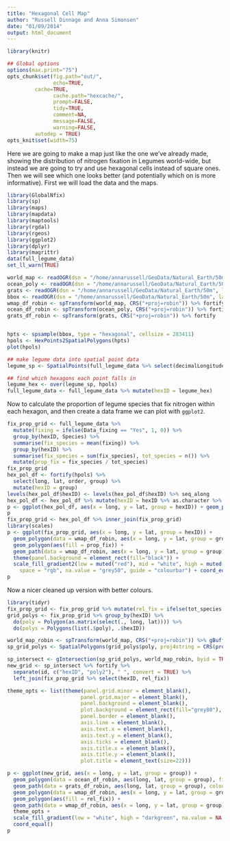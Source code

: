 ```yaml
---
title: "Hexagonal Cell Map"
author: "Russell Dinnage and Anna Simonsen"
date: "01/09/2014"
output: html_document
---
```


```r
library(knitr)

## Global options
options(max.print="75")
opts_chunk$set(fig.path="out/",
               echo=TRUE,
         cache=TRUE,
               cache.path="hexcache/",
               prompt=FALSE,
               tidy=TRUE,
               comment=NA,
               message=FALSE,
               warning=FALSE,
         autodep = TRUE)
opts_knit$set(width=75)
```

Here we are going to make a map just like the one we've already made, showing the distribution of nitrogen fixation in Legumes world-wide, but instead we are going to try and use hexagonal cells instead of square ones. Then we will see which one looks better (and potentially which on is more informative). First we will load the data and the maps.

```r
library(GlobalNfix)
library(sp)
library(maps)
library(mapdata)
library(maptools)
library(rgdal)
library(rgeos)
library(ggplot2)
library(dplyr)
library(magrittr)
data(full_legume_data)
set_ll_warn(TRUE)

world_map <- readOGR(dsn = "/home/annarussell/GeoData/Natural_Earth/50m", layer = "ne_50m_land")
ocean_poly <- readOGR(dsn = "/home/annarussell/GeoData/Natural_Earth/50m", layer = "ne_50m_ocean")
grats <- readOGR(dsn = "/home/annarussell/GeoData/Natural_Earth/50m", layer = "ne_50m_graticules_20")
bbox <- readOGR(dsn = "/home/annarussell/GeoData/Natural_Earth/50m", layer = "ne_50m_wgs84_bounding_box") %>% spTransform(CRS("+proj=robin"))
wmap_df_robin <- spTransform(world_map, CRS("+proj=robin")) %>% fortify
ocean_df_robin <- spTransform(ocean_poly, CRS("+proj=robin")) %>% fortify
grats_df_robin <- spTransform(grats, CRS("+proj=robin")) %>% fortify


hpts <- spsample(bbox, type = "hexagonal", cellsize = 283411)
hpols <- HexPoints2SpatialPolygons(hpts) 
plot(hpols)

## make legume data into spatial point data
legume_sp <- SpatialPoints(full_legume_data %>% select(decimalLongitude, decimalLatitude) %>% as.matrix, CRS(proj4string(world_map))) %>% spTransform(CRS("+proj=robin"))

## find which hexagons each point falls in
legume_hex <- over(legume_sp, hpols)
full_legume_data <- full_legume_data %>% mutate(hexID = legume_hex)
```

Now to calculate the proportion of legume species that fix nitrogen within each hexagon, and then create a data frame we can plot with `ggplot2`.

```r
fix_prop_grid <- full_legume_data %>%
  mutate(fixing = ifelse(Data_fixing == "Yes", 1, 0)) %>% 
  group_by(hexID, Species) %>%
  summarise(fix_species = mean(fixing)) %>%
  group_by(hexID) %>%
  summarise(fix_species = sum(fix_species), tot_species = n()) %>%
  mutate(prop_fix = fix_species / tot_species)
fix_prop_grid
hex_pol_df <- fortify(hpols) %>% 
  select(long, lat, order, group) %>%
  mutate(hexID = group)
levels(hex_pol_df$hexID) <- levels(hex_pol_df$hexID) %>% seq_along
hex_pol_df <- hex_pol_df %>% mutate(hexID = hexID %>% as.character %>% as.integer)
p <- ggplot(hex_pol_df, aes(x = long, y = lat, group = hexID)) + geom_path() + coord_equal()
p
fix_prop_grid <- hex_pol_df %>% inner_join(fix_prop_grid)
library(scales)
p <- ggplot(fix_prop_grid, aes(x = long, y = lat, group = hexID)) +
  geom_polygon(data = wmap_df_robin, aes(x = long, y = lat, group = group), size = 0, fill = "grey50") +
  geom_polygon(aes(fill = prop_fix)) +
  geom_path(data = wmap_df_robin, aes(x = long, y = lat, group = group), colour = "black") +
  theme(panel.background = element_rect(fill="black")) +
  scale_fill_gradient2(low = muted("red"), mid = "white", high = muted("blue"), midpoint = 0.5,
    space = "rgb", na.value = "grey50", guide = "colourbar") + coord_equal()
p
```

Now a nicer cleaned up version with better colours.

```r
library(tidyr)
fix_prop_grid <- fix_prop_grid %>% mutate(rel_fix = ifelse(tot_species < 5, NA, prop_fix)) 
grid_polys <- fix_prop_grid %>% group_by(hexID) %>% 
  do(poly = Polygon(as.matrix(select(., long, lat)))) %>%
  do(polys = Polygons(list(.$poly), .$hexID))

world_map_robin <- spTransform(world_map, CRS("+proj=robin")) %>% gBuffer(byid = TRUE)
sp_grid_polys <- SpatialPolygons(grid_polys$poly, proj4string = CRS(proj4string(world_map_robin)))

sp_intersect <- gIntersection(sp_grid_polys, world_map_robin, byid = TRUE)
new_grid <- sp_intersect %>% fortify %>%
  separate(id, c("hexID", "poly2"), " ", convert = TRUE) %>% 
  left_join(fix_prop_grid %>% select(hexID, rel_fix))

theme_opts <- list(theme(panel.grid.minor = element_blank(),
                        panel.grid.major = element_blank(),
                        panel.background = element_blank(),
                        plot.background = element_rect(fill="grey80"),
                        panel.border = element_blank(),
                        axis.line = element_blank(),
                        axis.text.x = element_blank(),
                        axis.text.y = element_blank(),
                        axis.ticks = element_blank(),
                        axis.title.x = element_blank(),
                        axis.title.y = element_blank(),
                        plot.title = element_text(size=22)))

p <- ggplot(new_grid, aes(x = long, y = lat, group = group)) +
  geom_polygon(data = ocean_df_robin, aes(long, lat, group = group), fill = "#0066CC") +
  geom_path(data = grats_df_robin, aes(long, lat, group = group), colour = "white") +
  geom_polygon(data = wmap_df_robin, aes(x = long, y = lat, group = group), size = 0, fill = "grey20") +
  geom_polygon(aes(fill = rel_fix)) +
  geom_path(data = wmap_df_robin, aes(x = long, y = lat, group = group), colour = "black", size = 0.2) +
  theme_opts +
  scale_fill_gradient(low = "white", high = "darkgreen", na.value = NA, name = "Proportion of\nNitrogen-fixing\nLegume Species") +
  coord_equal()
p
```
